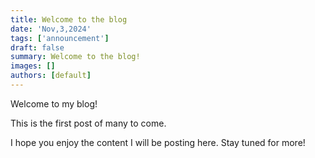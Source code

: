 ```yaml
---
title: Welcome to the blog
date: 'Nov,3,2024'
tags: ['announcement']
draft: false
summary: Welcome to the blog!
images: []
authors: [default]
---
```


Welcome to my blog!

This is the first post of many to come.

I hope you enjoy the content I will be posting here. Stay tuned for more!
